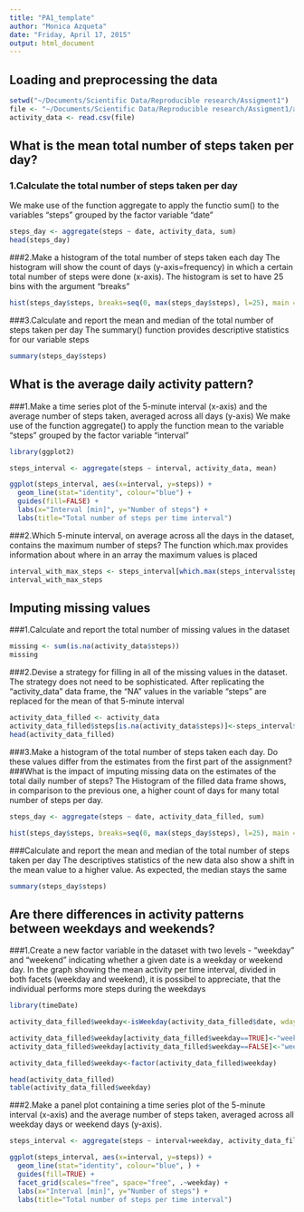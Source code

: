 ```yaml
---
title: "PA1_template"
author: "Monica Azqueta"
date: "Friday, April 17, 2015"
output: html_document
---
```


## Loading and preprocessing the data

```r
setwd("~/Documents/Scientific Data/Reproducible research/Assigment1")
file <- "~/Documents/Scientific Data/Reproducible research/Assigment1/activity.csv"
activity_data <- read.csv(file)
```

## What is the mean total number of steps taken per day?

### 1.Calculate the total number of steps taken per day 
We make use of the function aggregate to apply the functio sum() to the variables "steps" grouped by the factor variable "date"
```r
steps_day <- aggregate(steps ~ date, activity_data, sum)
head(steps_day)
```

###2.Make a histogram of the total number of steps taken each day 
The histogram will show the count of days (y-axis=frequency) in which a certain total number of steps were done (x-axis). The histogram is set to have 25 bins with the argument "breaks"
```r
hist(steps_day$steps, breaks=seq(0, max(steps_day$steps), l=25), main = "Histogram of total number of steps each day", xlab="Total number of steps in a day")
```

###3.Calculate and report the mean and median of the total number of steps taken per day
The summary() function provides descriptive statistics for our variable steps
```r
summary(steps_day$steps)
```

## What is the average daily activity pattern?

###1.Make a time series plot of the 5-minute interval (x-axis) and the average number of steps taken, averaged across all days (y-axis)
We make use of the function aggregate() to apply the function mean to the variable "steps" grouped by the factor variable "interval"
```r
library(ggplot2)

steps_interval <- aggregate(steps ~ interval, activity_data, mean)

ggplot(steps_interval, aes(x=interval, y=steps)) +
  geom_line(stat="identity", colour="blue") +
  guides(fill=FALSE) + 
  labs(x="Interval [min]", y="Number of steps") +  
  labs(title="Total number of steps per time interval")
```

###2.Which 5-minute interval, on average across all the days in the dataset, contains the maximum number of steps?
The function which.max provides information about where in an array the maximum values is placed
```r
interval_with_max_steps <- steps_interval[which.max(steps_interval$steps),]
interval_with_max_steps
```
## Imputing missing values

###1.Calculate and report the total number of missing values in the dataset 
```r
missing <- sum(is.na(activity_data$steps))
missing
```

###2.Devise a strategy for filling in all of the missing values in the dataset. The strategy does not need to be sophisticated. 
After replicating the "activity_data" data frame, the "NA" values in the variable "steps" are replaced for the mean of that 5-minute interval
```r
activity_data_filled <- activity_data
activity_data_filled$steps[is.na(activity_data$steps)]<-steps_interval$step
head(activity_data_filled)
```

###3.Make a histogram of the total number of steps taken each day.  Do these values differ from the estimates from the first part of the assignment? 
###What is the impact of imputing missing data on the estimates of the total daily number of steps?
The Histogram of the filled data frame shows, in comparison to the previous one, a higher count of days for many total number of steps per day. 
```r
steps_day <- aggregate(steps ~ date, activity_data_filled, sum)

hist(steps_day$steps, breaks=seq(0, max(steps_day$steps), l=25), main = "Histogram of total number of steps each day", xlab="Total number of steps in a day")
```

###Calculate and report the mean and median of the total number of steps taken per day
The descriptives statistics of the new data also show a shift in the mean value to a higher value. As expected, the median stays the same
```r
summary(steps_day$steps)
```

## Are there differences in activity patterns between weekdays and weekends?

###1.Create a new factor variable in the dataset with two levels - "weekday" and "weekend" indicating whether a given date is a weekday or weekend day. 
In the graph showing the mean activity per time interval, divided in both facets (weekday and weekend), it is possibel to appreciate, that the individual performs more steps during the weekdays
```r
library(timeDate)

activity_data_filled$weekday<-isWeekday(activity_data_filled$date, wday = 1:5)

activity_data_filled$weekday[activity_data_filled$weekday==TRUE]<-"weekday"
activity_data_filled$weekday[activity_data_filled$weekday==FALSE]<-"weekend"

activity_data_filled$weekday<-factor(activity_data_filled$weekday)

head(activity_data_filled)
table(activity_data_filled$weekday)
```

###2.Make a panel plot containing a time series plot of the 5-minute interval (x-axis) and the average number of steps taken, averaged across all weekday days or weekend days (y-axis). 

```r
steps_interval <- aggregate(steps ~ interval+weekday, activity_data_filled, mean)

ggplot(steps_interval, aes(x=interval, y=steps)) +
  geom_line(stat="identity", colour="blue", ) +
  guides(fill=TRUE) + 
  facet_grid(scales="free", space="free", .~weekday) +
  labs(x="Interval [min]", y="Number of steps") +  
  labs(title="Total number of steps per time interval") 
```